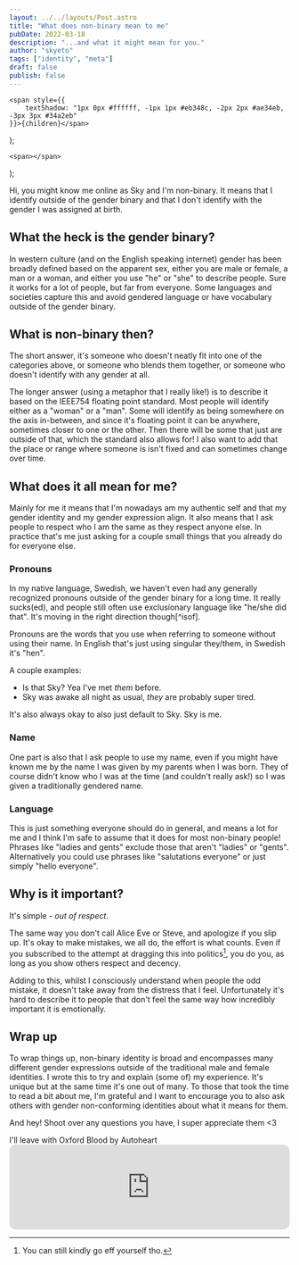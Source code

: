 ```yaml
---
layout: ../../layouts/Post.astro
title: "What does non-binary mean to me"
pubDate: 2022-03-18
description: "...and what it might mean for you."
author: "skyeto"
tags: ["identity", "meta"]
draft: false
publish: false
---
```



    <span style={{
        textShadow: "1px 0px #ffffff, -1px 1px #eb348c, -2px 2px #ae34eb, -3px 3px #34a2eb"
    }}>{children}</span>
);

    <span></span>
);

Hi, you might know me online as Sky and I'm non-binary. It means that I identify outside of the gender binary and that I don't identify with the gender I was assigned at birth.

## What the heck is the gender binary?
In western culture (and on the English speaking internet) gender has been broadly defined based on the apparent sex, either you are male or female, a man or a woman, and either you use "he" or "she" to describe people. Sure it works for a lot of people, but far from everyone. Some languages and societies capture this and avoid gendered language or have vocabulary outside of the gender binary.


## What is non-binary then?
The short answer, it's someone who doesn't neatly fit into one of the categories above, or someone who blends them together, or someone who doesn't identify with any gender at all.

The longer answer (using a metaphor that I really like!) is to describe it based on the IEEE754 floating point standard. Most people will identify either as a "woman" or a "man". Some will identify as being somewhere on the axis in-between, and since it's floating point it can be anywhere, sometimes closer to one or the other. Then there will be some that just are outside of that, which the standard also allows for! I also want to add that the place or range where someone is isn't fixed and can sometimes change over time.


## What does it all mean for me?
Mainly for me it means that I'm nowadays am my authentic self and that my gender identity and my gender expression align. It also means that I ask people to respect who I am the same as they respect anyone else. In practice that's me just asking for a couple small things that you already do for everyone else. 

### Pronouns
<aside>In my native language, Swedish, we haven't even had any generally recognized pronouns outside of the gender binary for a long time. It really sucks(ed), and people still often use exclusionary language like "he/she did that". It's moving in the right direction though[^isof].</aside>

Pronouns are the words that you use when referring to someone without using their name. In English that's just using singular they/them, in Swedish it's "hen".

A couple examples:
* Is that Sky? Yea I've met <Rainbow>*them*</Rainbow> before.
* Sky was awake all night as usual, <Rainbow>*they*</Rainbow> are probably super tired.

It's also always okay to also just default to Sky. Sky is me.

### Name
One part is also that I ask people to use my name, even if you might have known me by the name I was given by my parents when I was born. They of course didn't know who I was at the time (and couldn't really ask!) so I was given a traditionally gendered name.

### Language
This is just something everyone should do in general, and means a lot for me and I think I'm safe to assume that it does for most non-binary people! Phrases like "ladies and gents" exclude those that aren't "ladies" or "gents". Alternatively you could use phrases like "salutations everyone" or just simply "hello everyone". 


## Why is it important?
It's simple - *out of <Rainbow>respect</Rainbow>*. 

The same way you don't call Alice Eve or Steve, and apologize if you slip up. It's okay to make mistakes, we all do, the effort is what counts. Even if you subscribed to the attempt at dragging this into politics[^eff], you do you, as long as you show others respect and decency.

Adding to this, whilst I consciously understand when people the odd mistake, it doesn't take away from the distress that I feel. Unfortunately it's hard to describe it to people that don't feel the same way how incredibly important it is emotionally.

## Wrap up
To wrap things up, non-binary identity is broad and encompasses many different gender expressions outside of the traditional male and female identities. I wrote this to try and explain (some of) my experience. It's unique but at the same time it's one out of many. To those that took the time to read a bit about me, I'm grateful and I want to encourage you to also ask others with gender non-conforming identities about what it means for them.

And hey! Shoot over any questions you have, I super appreciate them \<3 

I'll leave with Oxford Blood by Autoheart
<DNT client:only="react" source="Spotify"><iframe style="border-radius:12px" src="https://open.spotify.com/embed/track/22QEjVbpCDaQ9Um0lijImS?utm_source=generator" width="100%" height="152" frameBorder="0" allowfullscreen="" allow="autoplay; clipboard-write; encrypted-media; fullscreen; picture-in-picture" loading="lazy"></iframe></DNT>

[^isof]: For example, the government authority *Institutet för språk och folkminnen* (Institute for Language and Folklore) explicitly tells people to "*Respect individuals choice of pronouns - if you know that the person prefers certain pronouns you should use them, it can be he, she, they, or something else.*" [Source (in Swedish)](https://www.isof.se/stod-och-sprakrad/spraktjanster/klarsprakshjalpen/skriv-klarsprak/tank-pa-dina-lasare/fordjupning-tank-pa-dina-lasare/anvand-inkluderande-sprak)

[^eff]: You can still kindly go eff yourself tho.
